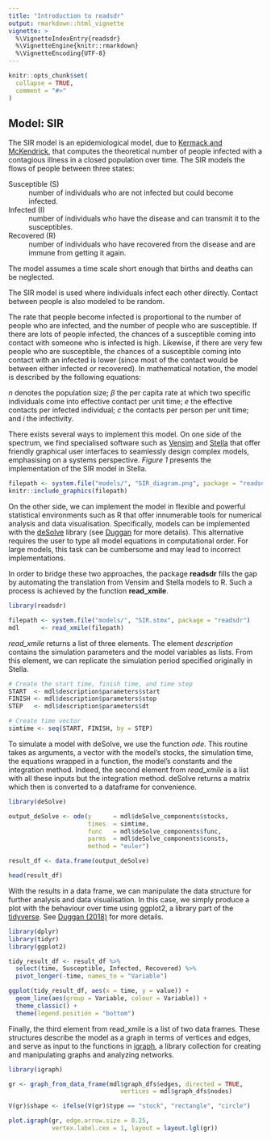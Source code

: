 ```yaml
---
title: "Introduction to readsdr"
output: rmarkdown::html_vignette
vignette: >
  %\VignetteIndexEntry{readsdr}
  %\VignetteEngine{knitr::rmarkdown}
  %\VignetteEncoding{UTF-8}
---
```


```r
knitr::opts_chunk$set(
  collapse = TRUE,
  comment = "#>"
)
```

Model: SIR
----------

The SIR model is an epidemiological model, due to [Kermack and McKendrick](https://royalsocietypublishing.org/doi/pdf/10.1098/rspa.1927.0118), 
that computes the theoretical number of people infected with a contagious 
illness in a closed population over time. The SIR models the flows of people 
between three states:

Susceptible (S) 
  : number of individuals who are not infected but could become infected.
  
Infected (I) 
  : number of individuals who have the disease and can transmit it to the 
  susceptibles. 

Recovered (R) 
  : number of individuals who have recovered from the disease and are immune 
  from getting it again.
  

The model assumes a time scale short enough that births and deaths can be 
neglected.

The SIR model is used where individuals infect each other directly. Contact 
between people is also modeled to be random.

The rate that people become infected is proportional to the number of people who
are infected, and the number of people who are susceptible. If there are lots of
people infected, the chances of a susceptible coming into contact with someone 
who is infected is high. Likewise, if there are very few people who are 
susceptible, the chances of a susceptible coming into contact with an infected 
is lower (since most of the contact would be between either infected or 
recovered). In mathematical notation, the model is described by the following
equations:

\begin{equation}
  \frac{dS}{dt} = -\beta SI
\end{equation}

\begin{equation}
  \frac{dI}{dt} = \beta SI - \frac{I}{rd}
\end{equation}

\begin{equation}
  \frac{dR}{dt} = \frac{I}{rd}
\end{equation}

\begin{equation}
  \beta = \frac{e}{n}
\end{equation}

\begin{equation}
  e = c \times i
\end{equation}

$n$ denotes the population size; $\beta$ the per capita rate at which two 
specific individuals come into effective contact per unit time; $e$ the 
effective contacts per infected individual; $c$ the contacts per person per 
unit time; and $i$ the infectivity. 

There exists several ways to implement this model. On one side of the spectrum,
we find specialised software such as [Vensim](http://vensim.com/) and 
[Stella](https://www.iseesystems.com/store/products/stella-architect.aspx) that 
offer friendly graphical user interfaces to seamlessly design complex models, 
emphasising on a systems perspective. _Figure 1_ presents the implementation of
the SIR model in Stella.


```r
filepath <- system.file("models/", "SIR_diagram.png", package = "readsdr")
knitr::include_graphics(filepath)
```



On the other side, we can implement the model in flexible and powerful 
statistical environments such as R that offer innumerable tools for numerical 
analysis and data visualisation. Specifically, models can be implemented with 
the [deSolve](https://www.jstatsoft.org/article/view/v033i09) library (see 
[Duggan](https://www.springer.com/gp/book/9783319340418) for more details).
This alternative requires the user to type all model equations in computational
order. For large models, this task can be cumbersome and may lead to incorrect
implementations.

In order to bridge these two approaches, the package **readsdr** fills the gap
by automating the translation from Vensim and Stella models to R. Such a process
is achieved by the function **read_xmile**.


```r
library(readsdr)

filepath <- system.file("models/", "SIR.stmx", package = "readsdr")
mdl      <- read_xmile(filepath) 
```

_read_xmile_ returns a list of three elements. The element _description_ 
contains the simulation parameters and the model variables as lists. From this
element, we can replicate the simulation period specified originally in 
Stella.

```r
# Create the start time, finish time, and time step
START  <- mdl$description$parameters$start
FINISH <- mdl$description$parameters$stop
STEP   <- mdl$description$parameters$dt

# Create time vector
simtime <- seq(START, FINISH, by = STEP)
```

To simulate a model with deSolve, we use the function _ode_. This routine
takes as arguments, a vector with the model's stocks, the simulation time,
the equations wrapped in a function, the model's constants and the integration
method. Indeed, the second element from _read_xmile_ is a list with all these
inputs but the integration method. deSolve returns a matrix which then is 
converted to a dataframe for convenience.


```r
library(deSolve)

output_deSolve <- ode(y      = mdl$deSolve_components$stocks,
                      times  = simtime,
                      func   = mdl$deSolve_components$func,
                      parms  = mdl$deSolve_components$consts, 
                      method = "euler")

result_df <- data.frame(output_deSolve)

head(result_df)
```

With the results in a data frame, we can manipulate the data structure for 
further analysis and data visualisation. In this case, we simply produce a plot
with the behaviour over time using ggplot2, a library part of the [tidyverse](www.tidyverse.org).
See [Duggan (2018)](https://onlinelibrary.wiley.com/doi/abs/10.1002/sdr.1600) for
more details.

```r
library(dplyr)
library(tidyr)
library(ggplot2)

tidy_result_df <- result_df %>% 
  select(time, Susceptible, Infected, Recovered) %>%
  pivot_longer(-time, names_to = "Variable") 

ggplot(tidy_result_df, aes(x = time, y = value)) +
  geom_line(aes(group = Variable, colour = Variable)) +
  theme_classic() +
  theme(legend.position = "bottom")
```

Finally, the third element from read_xmile is a list of two data frames. 
These structures describe the model as a graph in terms of vertices and edges,
and serve as input to the functions in [igraph](igraph.org), a library 
collection for creating and manipulating graphs and analyzing networks.

```r
library(igraph)

gr <- graph_from_data_frame(mdl$graph_dfs$edges, directed = TRUE, 
                               vertices = mdl$graph_dfs$nodes)

V(gr)$shape <- ifelse(V(gr)$type == "stock", "rectangle", "circle")

plot.igraph(gr, edge.arrow.size = 0.25,
            vertex.label.cex = 1, layout = layout.lgl(gr))
```

